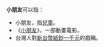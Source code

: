 '''小朋友'''可以指：

*小朋友，指[[兒童|兒童]]。
*《[[小朋友_(動畫)|小朋友]]》，一部動畫電影。
*台灣人對[[第五套橫式新臺幣|新台幣紙鈔一千元]]的戲稱。

{{disambig|Cat=三字消歧義}}